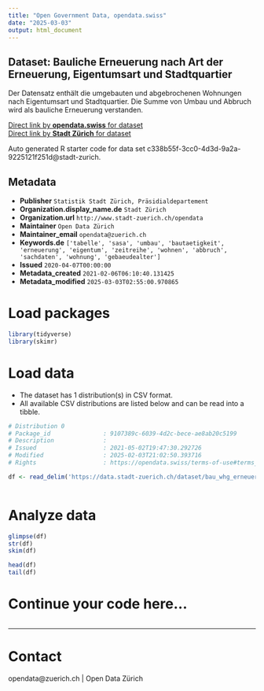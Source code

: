 ```yaml
---
title: "Open Government Data, opendata.swiss"
date: "2025-03-03"
output: html_document
---
```


## Dataset: Bauliche Erneuerung nach Art der Erneuerung, Eigentumsart und Stadtquartier

Der Datensatz enthält die umgebauten und abgebrochenen Wohnungen nach Eigentumsart und Stadtquartier. Die Summe von Umbau und Abbruch wird als bauliche Erneuerung verstanden.

[Direct link by **opendata.swiss** for dataset](https://opendata.swiss/de/dataset/bauliche-erneuerung-nach-art-der-erneuerung-eigentumsgruppe-und-stadtquartier-seit-19931-1)<br>
[Direct link by **Stadt Zürich** for dataset](https://data.stadt-zuerich.ch/dataset/bau_whg_erneuerung_art_quartier_eigentumsart_seit1993_od5311)

Auto generated R starter code for data set c338b55f-3cc0-4d3d-9a2a-9225121f251d@stadt-zurich.

## Metadata

- **Publisher** `Statistik Stadt Zürich, Präsidialdepartement`
- **Organization.display_name.de** `Stadt Zürich`
- **Organization.url** `http://www.stadt-zuerich.ch/opendata`
- **Maintainer** `Open Data Zürich`
- **Maintainer_email** `opendata@zuerich.ch`
- **Keywords.de** `['tabelle', 'sasa', 'umbau', 'bautaetigkeit', 'erneuerung', 'eigentum', 'zeitreihe', 'wohnen', 'abbruch', 'sachdaten', 'wohnung', 'gebaeudealter']`
- **Issued** `2020-04-07T00:00:00`
- **Metadata_created** `2021-02-06T06:10:40.131425`
- **Metadata_modified** `2025-03-03T02:55:00.970865`


# Load packages

```r

library(tidyverse)
library(skimr)

```

# Load data

-   The dataset has 1 distribution(s) in CSV format.
-   All available CSV distributions are listed below and can be read into a tibble.

```r

# Distribution 0
# Package_id               : 9107389c-6039-4d2c-bece-ae8ab20c5199
# Description              : 
# Issued                   : 2021-05-02T19:47:30.292726
# Modified                 : 2025-02-03T21:02:50.393716
# Rights                   : https://opendata.swiss/terms-of-use#terms_open

df <- read_delim('https://data.stadt-zuerich.ch/dataset/bau_whg_erneuerung_art_quartier_eigentumsart_seit1993_od5311/download/BAU531OD5311.csv')



```

# Analyze data

```r

glimpse(df)
str(df)
skim(df)

head(df)
tail(df)

```

# Continue your code here...

```r

```

------------------------------------------------------------------------

# Contact

opendata@zuerich.ch | Open Data Zürich
